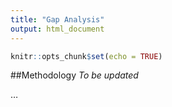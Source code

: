 ```yaml
---
title: "Gap Analysis"
output: html_document
---
```


```r
knitr::opts_chunk$set(echo = TRUE)
```

##Methodology
*To be updated*

...